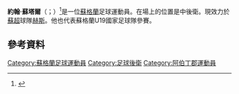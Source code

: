
{{Infobox football biography
| name = John Souttar
| image = 
| fullname = John Souttar
| birth_date = {{birth date and age|df=y|1996|9|25}}
| birth_place = [[蘇格蘭|蘇格蘭]][[鴨巴甸|鴨巴甸]]
| height = {{convert|1.86|m|order=flip}}<ref>{{Cite web |title=John Souttar |url=https://www.worldfootball.net/player_summary/john-souttar/ |access-date=2 July 2020 |website=worldfootball.net |language=en |archive-date=2021-11-13 |archive-url=https://web.archive.org/web/20211113155850/https://www.worldfootball.net/player_summary/john-souttar/ |dead-url=no }}</ref>
| position = 中後衛
| currentclub = [[哈茨足球俱乐部|赫斯]]
| clubnumber = 4
| youthyears1 = 2002–2006
| youthclubs1 = Brechin City Youths
| youthyears2 = 2006–2013
| youthclubs2 = [[邓迪联足球俱乐部|登地聯]]
| years1 = 2013–2016
| clubs1 = [[邓迪联足球俱乐部|登地聯]]
| caps1 = 63
| goals1 = 1
| years2 = 2016–
| clubs2 = [[哈茨足球俱乐部|赫斯]]
| caps2 = 115
| goals2 = 4
| nationalyears1 = 2012–2013
| nationalteam1 = 蘇格蘭U17
| nationalcaps1 = 6
| nationalgoals1 = 0
| nationalyears2 = 2013–2015
| nationalteam2 = 蘇格蘭U19
| nationalcaps2 = 11
| nationalgoals2 = 1
| nationalyears3 = 2015–2018
| nationalteam3 = [[蘇格蘭21歲以下足球代表隊|蘇格蘭U21]]
| nationalcaps3 = 11
| nationalgoals3 = 0
| nationalyears4 = 2018–
| nationalteam4 = [[蘇格蘭足球代表隊|蘇格蘭]]
| nationalcaps4 = 3
| nationalgoals4 = 0
| club-update = 6 November 2021
| ntupdate = 4 March 2019
}}

'''約翰·蘇塔爾'''（{{lang-en|John Souttar}}；{{bd|1996年|9月25日}}）<ref>{{cite web | url=http://www.uefa.com/under17/season=2013/teams/player=250056853/index.html | title=John Souttar | publisher=[[Uefa|Uefa]] | work=uefa.com | accessdate=2 January 2013 | archive-date=2014-02-03 | archive-url=https://web.archive.org/web/20140203060843/http://www.uefa.com/under17/season=2013/teams/player=250056853/index.html | dead-url=no }}</ref>是一位[[蘇格蘭|蘇格蘭]]足球運動員。在場上的位置是中後衛。現效力於[[蘇格蘭足球超級聯賽|蘇超]]球隊[[哈茨足球俱乐部|赫斯]]。他也代表蘇格蘭U19國家足球隊參賽。

==參考資料==
{{Reflist}}

{{哈茨球員名單}}

{{DEFAULTSORT:Souttar, John}}
[[Category:蘇格蘭足球運動員|Category:蘇格蘭足球運動員]]
[[Category:足球後衛|Category:足球後衛]]
[[Category:阿伯丁郡運動員|Category:阿伯丁郡運動員]]